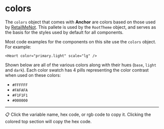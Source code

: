 
# colors

The `colors` object that comes with **Anchor** are colors based on those used
by <a href="//retailmenot.com" target="_blank">RetailMeNot</a>.
This pallete is used by the <Link to="/theme/theme-provider">`RootTheme`</Link> object, and serves
as the basis for the styles used by default for all components.

Most code examples for the components on this site use the `colors` object. For example:

```tsx live
<Heart color="primary.light" scale="lg" />
```

Shown below are all of the various colors along with their hues (`base`, `light` and `dark`). Each
color swatch has 4 pills representing the color contrast when used on these colors:

* `#FFFFFF`
* `#FAFAFA`
* `#F1F1F1`
* `#000000`

---

📋 Click the variable name, hex code, or rgb code to copy it. Clicking the colored top section will
copy the hex code.

<ColorSwatchFamilyList />